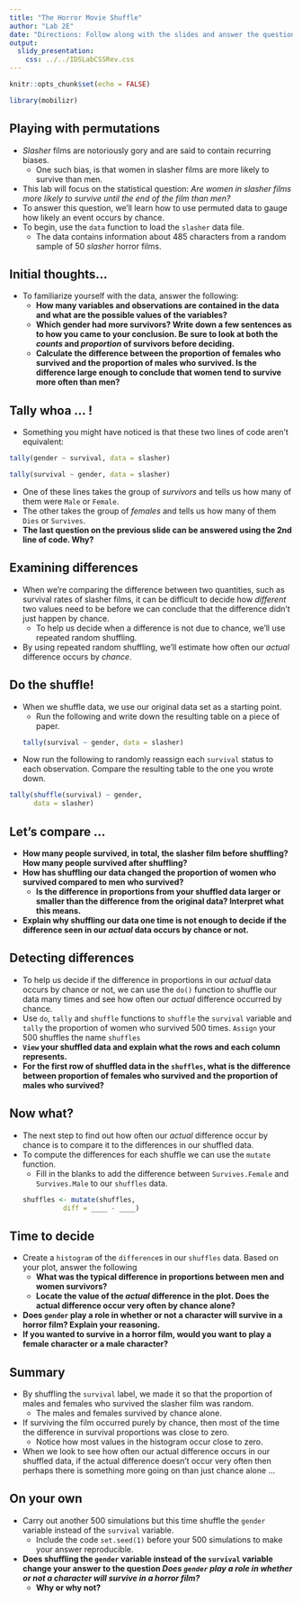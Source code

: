 ```yaml
---
title: "The Horror Movie Shuffle"
author: "Lab 2E"
date: "Directions: Follow along with the slides and answer the questions in **red** font in your journal."
output: 
  slidy_presentation: 
    css: ../../IDSLabCSSRev.css
---
```


```r
knitr::opts_chunk$set(echo = FALSE)
```

```r
library(mobilizr)
```

## Playing with permutations

- _Slasher_ films are notoriously gory and are said to contain recurring biases.
    - One such bias, is that women in slasher films are more likely to survive than men.
- This lab will focus on the statistical question: _Are women in slasher films more likely to survive until the end of the film than men?_
- To answer this question, we'll learn how to use permuted data to gauge how likely an event occurs by chance.
- To begin, use the `data` function to load the `slasher` data file.
    - The data contains information about 485 characters from a random sample of 50 _slasher_ horror films.


## Initial thoughts...

- To familiarize yourself with the data, answer the following:
    - **How many variables and observations are contained in the data and what are the possible values of the variables?**
    - **Which gender had more survivors? Write down a few sentences as to how you came to your conclusion. Be sure to look at both the _counts_ and _proportion_ of survivors before deciding.**
    - **Calculate the difference between the proportion of females who survived and the proportion of males who survived. Is the difference large enough to conclude that women tend to survive more often than men?**


## Tally whoa ... !

- Something you might have noticed is that these two lines of code aren't equivalent:
```r
tally(gender ~ survival, data = slasher)
```
```r
tally(survival ~ gender, data = slasher)
```

- One of these lines takes the group of _survivors_ and tells us how many of them were `Male` or `Female`.
- The other takes the group of _females_ and tells us how many of them `Dies` or `Survives`.
- **The last question on the previous slide can be answered using the 2nd line of code. Why?**


## Examining differences

- When we're comparing the difference between two quantities, such as survival rates of slasher films, it can be difficult to decide how _different_ two values need to be before we can conclude that the difference didn't just happen by chance.
    - To help us decide when a difference is not due to chance, we'll use repeated random shuffling.
- By using repeated random shuffling, we'll estimate how often our _actual_ difference occurs by _chance_.


## Do the shuffle!

- When we shuffle data, we use our original data set as a starting point.
    - Run the following and write down the resulting table on a piece of paper.
```r
tally(survival ~ gender, data = slasher)
```
- Now run the following to randomly reassign each `survival` status to each observation. Compare the resulting table to the one you wrote down.
```r
tally(shuffle(survival) ~ gender, 
      data = slasher)
```

## Let's compare ...

- **How many people survived, in total, the slasher film before shuffling? How many people survived after shuffling?**
- **How has shuffling our data changed the proportion of women who survived compared to men who survived?**
    - **Is the difference in proportions from your shuffled data larger or smaller than the difference from the original data? Interpret what this means.**
- **Explain why shuffling our data one time is not enough to decide if the difference seen in our _actual_ data occurs by chance or not.**


## Detecting differences

- To help us decide if the difference in proportions in our _actual_ data occurs by chance or not, we can use the `do()` function to shuffle our data many times and see how often our _actual_ difference occurred by chance.
- Use `do`, `tally` and `shuffle` functions to `shuffle` the `survival` variable and `tally` the proportion of women who survived 500 times. `Assign` your 500 shuffles the name `shuffles`
- **`View` your shuffled data and explain what the rows and each column represents.**
- **For the first row of shuffled data in the `shuffles`, what is the difference between proportion of females who survived and the proportion of males who survived?**


## Now what?

- The next step to find out how often our _actual_ difference occur by chance is to compare it to the differences in our shuffled data.
- To compute the differences for each shuffle we can use the `mutate` function.
    - Fill in the blanks to add the difference between `Survives.Female` and `Survives.Male` to our `shuffles` data.
```r
shuffles <- mutate(shuffles, 
            diff = ____ - ____)
```


## Time to decide

- Create a `histogram` of the `difference`s in our `shuffles` data. Based on your plot, answer the following
    - **What was the typical difference in proportions between men and women survivors?**
    - **Locate the value of the _actual_ difference in the plot. Does the actual difference occur very often by chance alone?**
- **Does `gender` play a role in whether or not a character will survive in a horror film? Explain your reasoning.**
- **If you wanted to survive in a horror film, would you want to play a female character or a male character?**


## Summary

- By shuffling the `survival` label, we made it so that the proportion of males and females who survived the slasher film was random.
    - The males and females survived by chance alone.
- If surviving the film occurred purely by chance, then most of the time the difference in survival proportions was close to zero.
    - Notice how most values in the histogram occur close to zero.
- When we look to see how often our actual difference occurs in our shuffled data, if the actual difference doesn't occur very often then perhaps there is something more going on than just chance alone ...


## On your own

- Carry out another 500 simulations but this time shuffle the `gender` variable instead of the `survival` variable. 
    - Include the code `set.seed(1)` before your 500 simulations to make your answer reproducible.
- **Does shuffling the `gender` variable instead of the `survival` variable change your answer to the question _Does `gender` play a role in whether or not a character will survive in a horror film?_**
    - **Why or why not?**